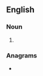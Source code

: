 ==English==

===Noun===
{{head|en|noun form}}

# {{plural of|en|ravelin}}

===Anagrams===
* {{anagrams|en|a=aeilnrsv|inslaver}}